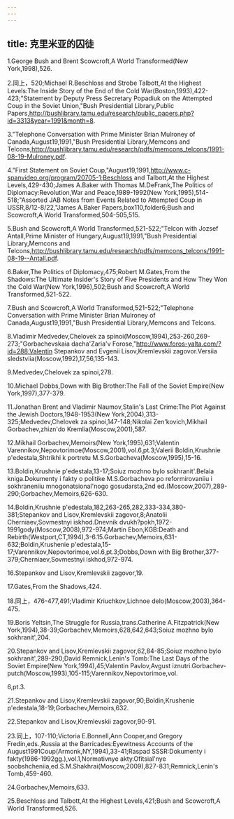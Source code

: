 ```yaml
---
---
---
```

title: 克里米亚的囚徒
---



1.George Bush and Brent Scowcroft,A World Transformed(New York,1998),526.

2.同上，520;Michael R.Beschloss and Strobe Talbott,At the Highest Levels:The Inside Story of the End of the Cold War(Boston,1993),422-423;"Statement by Deputy Press Secretary Popadiuk on the Attempted Coup in the Soviet Union,"Bush Presidential Library,Public Papers,http://bushlibrary.tamu.edu/research/public_papers.php?id=3313&year=1991&month=8.

3."Telephone Conversation with Prime Minister Brian Mulroney of Canada,August19,1991,"Bush Presidential Library,Memcons and Telcons,http://bushlibrary.tamu.edu/research/pdfs/memcons_telcons/1991-08-19-Mulroney.pdf.

4."First Statement on Soviet Coup,"August19,1991,http://www.c-spanvideo.org/program/20705-1;Beschloss and Talbott,At the Highest Levels,429-430;James A.Baker with Thomas M.DeFrank,The Politics of Diplomacy:Revolution,War and Peace,1989-1992(New York,1995),514-518;"Assorted JAB Notes from Events Related to Attempted Coup in USSR,8/12-8/22,"James A.Baker Papers,box110,folder6;Bush and Scowcroft,A World Transformed,504-505,515.

5.Bush and Scowcroft,A World Transformed,521-522;"Telcon with Jozsef Antall,Prime Minister of Hungary,August19,1991,"Bush Presidential Library,Memcons and Telcons,http://bushlibrary.tamu.edu/research/pdfs/memcons_telcons/1991-08-19--Antall.pdf.

6.Baker,The Politics of Diplomacy,475;Robert M.Gates,From the Shadows:The Ultimate Insider's Story of Five Presidents and How They Won the Cold War(New York,1996),502;Bush and Scowcroft,A World Transformed,521-522.

7.Bush and Scowcroft,A World Transformed,521-522;"Telephone Conversation with Prime Minister Brian Mulroney of Canada,August19,1991,"Bush Presidential Library,Memcons and Telcons.

8.Vladimir Medvedev,Chelovek za spinoi(Moscow,1994),253-260,269-273;"Gorbachevskaia dacha'Zaria'v Forose,"http://www.foros-yalta.com/?id=288;Valentin Stepankov and Evgenii Lisov,Kremlevskii zagovor.Versiia sledstviia(Moscow,1992),17,56,135-143.

9.Medvedev,Chelovek za spinoi,278.

10.Michael Dobbs,Down with Big Brother:The Fall of the Soviet Empire(New York,1997),377-379.

11.Jonathan Brent and Vladimir Naumov,Stalin's Last Crime:The Plot Against the Jewish Doctors,1948-1953(New York,2004),313-325;Medvedev,Chelovek za spinoi,147-148;Nikolai Zen'kovich,Mikhail Gorbachev,zhizn'do Kremlia(Moscow,2001),587.

12.Mikhail Gorbachev,Memoirs(New York,1995),631;Valentin Varennikov,Nepovtorimoe(Moscow,2001),vol.6,pt.3;Valerii Boldin,Krushnie p'edestala,Shtrikhi k portretu M.S.Gorbacheva(Moscow,1995),15-16.

13.Boldin,Krushnie p'edestala,13-17;Soiuz mozhno bylo sokhranit'.Belaia kniga.Dokumenty i fakty o politike M.S.Gorbacheva po reformirovaniiu i sokhraneniiu mnogonatsional'nogo gosudarsta,2nd ed.(Moscow,2007),289-290;Gorbachev,Memoirs,626-630.

14.Boldin,Krushnie p'edestala,182,263-265,282,333-334,380-381;Stepankov and Lisov,Kremlevskii zagovor,8;Anatolii Cherniaev,Sovmestnyi iskhod.Dnevnik dvukh?pokh,1972-1991gody(Moscow,2008),972-974;Martin Ebon,KGB:Death and Rebirth(Westport,CT,1994),3-6.15.Gorbachev,Memoirs,631-632;Boldin,Krushenie p'edestala,15-17;Varennikov,Nepovtorimoe,vol.6,pt.3;Dobbs,Down with Big Brother,377-379;Cherniaev,Sovmestnyi iskhod,972-974.

16.Stepankov and Lisov,Kremlevskii zagovor,19.

17.Gates,From the Shadows,424.

18.同上，476-477,491;Vladimir Kriuchkov,Lichnoe delo(Moscow,2003),364-475.

19.Boris Yeltsin,The Struggle for Russia,trans.Catherine A.Fitzpatrick(New York,1994),38-39;Gorbachev,Memoirs,628,642,643;Soiuz mozhno bylo sokhranit',204.

20.Stepankov and Lisov,Kremlevskii zagovor,62,84-85;Soiuz mozhno bylo sokhranit',289-290;David Remnick,Lenin's Tomb:The Last Days of the Soviet Empire(New York,1994),45;Valentin Pavlov,Avgust iznutri.Gorbachev-putch(Moscow,1993),105-115;Varennikov,Nepovtorimoe,vol.

6,pt.3.

21.Stepankov and Lisov,Kremlevskii zagovor,90;Boldin,Krushenie p'edestala,18-19;Gorbachev,Memoirs,632.

22.Stepankov and Lisov,Kremlevskii zagovor,90-91.

23.同上，107-110;Victoria E.Bonnell,Ann Cooper,and Gregory Fredin,eds.,Russia at the Barricades:Eyewitness Accounts of the August1991Coup(Armonk,NY,1994),33-41;Raspad SSSR:Dokumenty i fakty(1986-1992gg.),vol.1,Normativnye akty.Ofitsial'nye soobshcheniia,ed.S.M.Shakhrai(Moscow,2009),827-831;Remnick,Lenin's Tomb,459-460.

24.Gorbachev,Memoirs,633.

25.Beschloss and Talbott,At the Highest Levels,421;Bush and Scowcroft,A World Transformed,526.